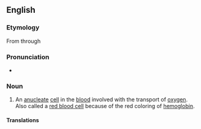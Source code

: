 {{also|érythrocyte}}
==English==

===Etymology===
From {{etyl|grc|en}} through {{etyl|NL.|en}} {{confix|en|erythro|cyte|gloss1=red|gloss2=cell}}

===Pronunciation===
* {{IPA|/əˈɹɪθɹəˌsaɪt/|lang=en}}

===Noun===
{{en-noun}}

# {{lb|en|hematology|cytology}} An [[anucleate]] [[cell]] in the [[blood]] involved with the transport of [[oxygen]]. Also called a [[red blood cell]] because of the red coloring of [[hemoglobin]].

====Translations====
{{trans-see|red blood cell}}